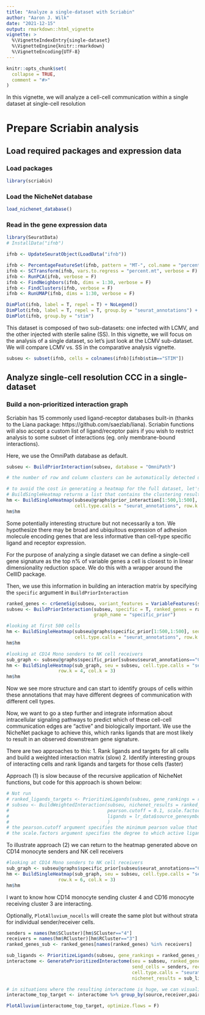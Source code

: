```yaml
---
title: "Analyze a single-dataset with Scriabin"
author: "Aaron J. Wilk"
date: "2021-12-15"
output: rmarkdown::html_vignette
vignette: >
  %\VignetteIndexEntry{single-dataset}
  %\VignetteEngine{knitr::rmarkdown}
  %\VignetteEncoding{UTF-8}
---
```


```r
knitr::opts_chunk$set(
  collapse = TRUE,
  comment = "#>"
)
```

In this vignette, we will analyze a cell-cell communication within a single dataset at single-cell resolution

# Prepare Scriabin analysis

## Load required packages and expression data

### Load packages

```r
library(scriabin)
```



### Load the NicheNet database

```r
load_nichenet_database()
```


### Read in the gene expression data

```r
library(SeuratData)
# InstallData("ifnb")

ifnb <- UpdateSeuratObject(LoadData("ifnb"))

ifnb <- PercentageFeatureSet(ifnb, pattern = "MT-", col.name = "percent.mt")  
ifnb <- SCTransform(ifnb, vars.to.regress = "percent.mt", verbose = F)  
ifnb <- RunPCA(ifnb, verbose = F)   
ifnb <- FindNeighbors(ifnb, dims = 1:30, verbose = F)   
ifnb <- FindClusters(ifnb, verbose = F)  
ifnb <- RunUMAP(ifnb, dims = 1:30, verbose = F)

DimPlot(ifnb, label = T, repel = T) + NoLegend()
DimPlot(ifnb, label = T, repel = T, group.by = "seurat_annotations") + NoLegend()
DimPlot(ifnb, group.by = "stim")
```

This dataset is composed of two sub-datasets: one infected with LCMV, and the other injected with sterile saline (SS). In this vignette, we will focus on the analysis of a single dataset, so let's just look at the LCMV sub-dataset. We will compare LCMV vs. SS in the comparative analysis vignette.

```r
subseu <- subset(ifnb, cells = colnames(ifnb)[ifnb$stim=="STIM"])
```

## Analyze single-cell resolution CCC in a single-dataset


### Build a non-prioritized interaction graph

Scriabin has 15 commonly used ligand-receptor databases built-in (thanks to the Liana package: https://github.com/saezlab/liana). Scriabin functions will also accept a custom list of ligand/receptor pairs if you wish to restrict analysis to some subset of interactions (eg. only membrane-bound interactions). 

Here, we use the OmniPath database as default.

```r
subseu <- BuildPriorInteraction(subseu, database = "OmniPath")

# the number of row and column clusters can be automatically detected using the elbow method by omitting the row.k and col.k arguments. However, this takes some time with larger matrices.

# to avoid the cost in generating a heatmap for the full dataset, let's just take a peek at the first 500 cells.
# BuildSingleHeatmap returns a list that contains the clustering results for the rows/column (for downstream analysis) and the heatmap object 
hm <- BuildSingleHeatmap(subseu@graphs$prior_interaction[1:500,1:500], seu = subseu, 
                         cell.type.calls = "seurat_annotations", row.k = 8, col.k = 8)
hm$hm
```

Some potentially interesting structure but not necessarily a ton. We hypothesize there may be broad and ubiquitous expression of adhesion molecule encoding genes that are less informative than cell-type specific ligand and receptor expression. 

For the purpose of analyzing a single dataset we can define a single-cell gene signature as the top n% of variable genes a cell is closest to in linear dimensionality reduction space. We do this with a wrapper around the CellID package. 

Then, we use this information in building an interaction matrix by specifying the `specific` argument in `BuildPriorInteraction`

```r
ranked_genes <- crGeneSig(subseu, variant_features = VariableFeatures(subseu))
subseu <- BuildPriorInteraction(subseu, specific = T, ranked_genes = ranked_genes,
                                graph_name = "specific_prior")

#looking at first 500 cells
hm <- BuildSingleHeatmap(subseu@graphs$specific_prior[1:500,1:500], seu = subseu, 
                         cell.type.calls = "seurat_annotations", row.k = 8, col.k = 8)
hm$hm

#looking at CD14 Mono senders to NK cell receivers
sub_graph <- subseu@graphs$specific_prior[subseu$seurat_annotations=="CD14 Mono",subseu$seurat_annotations=="NK"]
hm <- BuildSingleHeatmap(sub_graph, seu = subseu, cell.type.calls = "seurat_annotations",
                   row.k = 4, col.k = 3)
hm$hm
```

Now we see more structure and can start to identify groups of cells within these annotations that may have different degrees of communication with different cell types. 

Now, we want to go a step further and integrate information about intracellular signaling pathways to predict which of these cell-cell communication edges are "active" and biologically important. We use the NicheNet package to achieve this, which ranks ligands that are most likely to result in an observed downstream gene signature. 

There are two approaches to this: 
  1. Rank ligands and targets for all cells and build a weighted interaction matrix (slow)
  2. Identify interesting groups of interacting cells and rank ligands and targets for those cells (faster)
  
Approach (1) is slow because of the recursive application of NicheNet functions, but code for this approach is shown below:

```r
# Not run
# ranked_ligands_targets <- PrioritizeLigands(subseu, gene_rankings = ranked_genes)
# subseu <- BuildWeightedInteraction(subseu, nichenet_results = ranked_ligands_targets,
#                                    pearson.cutoff = 0.1, scale.factors = c(1.5, 3), database = "custom",
#                                    ligands = lr_data$source_genesymbol, recepts = lr_data$target_genesymbol
#                                    )
# the pearson.cutoff argument specifies the minimum pearson value that will be considered an active ligand
# the scale.factors argument specifies the degree to which active ligands will be weighted (least active ligand weighting, most active ligand weighting)
```

To illustrate approach (2) we can return to the heatmap generated above on CD14 monocyte senders and NK cell receivers

```r
#looking at CD14 Mono senders to NK cell receivers
sub_graph <- subseu@graphs$specific_prior[subseu$seurat_annotations=="CD14 Mono",subseu$seurat_annotations=="CD16 Mono"]
hm <- BuildSingleHeatmap(sub_graph, seu = subseu, cell.type.calls = "seurat_annotations",
                   row.k = 6, col.k = 3)
hm$hm
```

I want to know how CD14 monocyte sending cluster 4 and CD16 monocyte receiving cluster 3 are interacting.

Optionally, `PlotAlluvium_nocells` will create the same plot but without strata for individual sender/receiver cells.

```r
senders = names(hm$SCluster)[hm$SCluster=="4"]
receivers = names(hm$RCluster)[hm$RCluster=="3"]
ranked_genes_sub <- ranked_genes[names(ranked_genes) %in% receivers]

sub_ligands <- PrioritizeLigands(subseu, gene_rankings = ranked_genes_sub)
interactome <- GeneratePrioritizedInteractome(seu = subseu, ranked_genes = ranked_genes,
                                              send_cells = senders, rec_cells = receivers,
                                              cell.type.calls = "seurat_annotations",
                                              nichenet_results = sub_ligands, use_clusters = F)

# in situations where the resulting interactome is huge, we can visualize all the interaction paths but just the top downstream target gene for each 
interactome_top_target <- interactome %>% group_by(source,receiver,pair) %>% top_n(n=1,wt=target_weight)

PlotAlluvium(interactome_top_target, optimize.flows = F)
```




